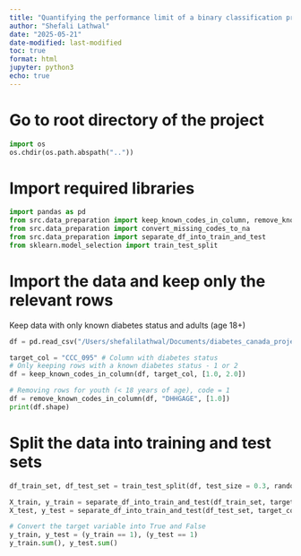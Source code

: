 ```yaml
---
title: "Quantifying the performance limit of a binary classification problem with only discrete variables"
author: "Shefali Lathwal"
date: "2025-05-21"
date-modified: last-modified
toc: true
format: html
jupyter: python3
echo: true
---
```

# Go to root directory of the project
```python
import os
os.chdir(os.path.abspath(".."))
```

# Import required libraries
```python
import pandas as pd
from src.data_preparation import keep_known_codes_in_column, remove_known_codes_in_column
from src.data_preparation import convert_missing_codes_to_na
from src.data_preparation import separate_df_into_train_and_test
from sklearn.model_selection import train_test_split
```

# Import the data and keep only the relevant rows
Keep data with only known diabetes status and adults (age 18+)
```python
df = pd.read_csv("/Users/shefalilathwal/Documents/diabetes_canada_project/data/pumf_cchs.csv")

target_col = "CCC_095" # Column with diabetes status
# Only keeping rows with a known diabetes status - 1 or 2
df = keep_known_codes_in_column(df, target_col, [1.0, 2.0])

# Removing rows for youth (< 18 years of age), code = 1
df = remove_known_codes_in_column(df, "DHHGAGE", [1.0])
print(df.shape)
```

# Split the data into training and test sets
```python
df_train_set, df_test_set = train_test_split(df, test_size = 0.3, random_state = 42, shuffle = True, stratify = df[target_col])

X_train, y_train = separate_df_into_train_and_test(df_train_set, target_col)
X_test, y_test = separate_df_into_train_and_test(df_test_set, target_col)

# Convert the target variable into True and False
y_train, y_test = (y_train == 1), (y_test == 1)
y_train.sum(), y_test.sum()
```
